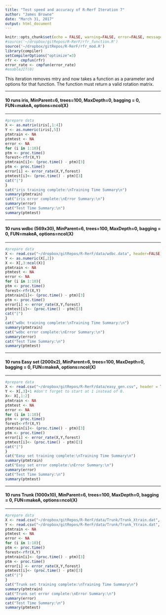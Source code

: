 ```yaml
---
title: "Test speed and accuracy of R-Rerf Iteration 7"
author: "James Browne"
date: "March 31, 2017"
output: html_document
---
```


```r
knitr::opts_chunk$set(echo = FALSE, warning=FALSE, error=FALSE, message=FALSE, cache = FALSE)
#source('~/dropbox/gitRepos/R-RerF/rfr_function.R')
source('~/dropbox/gitRepos/R-RerF/rfr_mod.R')
library(compiler)
setCompilerOptions("optimize"=3)
rfr <- cmpfun(rfr)
error_rate <- cmpfun(error_rate)
#enableJIT(0)
```
This iteration removes mtry and now takes a function as a parameter and options for that function.  The function must return a valid rotation matrix. 

**********************************************************************
#### 10 runs iris, MinParent=6, trees=100, MaxDepth=0, bagging = 0, FUN=makeA, options=ncol(X)
**********************************************************************
```r
#prepare data
X <- as.matrix(iris[,1:4])
Y <- as.numeric(iris[,5])
ptmtrain <- NA
ptmtest <- NA
error <- NA
for (i in 1:10){
ptm <- proc.time()
forest<-rfr(X,Y) 
ptmtrain[i]<- (proc.time() - ptm)[3]
ptm <- proc.time()
error[i] <- error_rate(X,Y,forest)
ptmtest[i]<- (proc.time() - ptm)[3]
cat("|")
}
cat("iris training complete:\nTraining Time Summary\n")
summary(ptmtrain)
cat("iris error complete:\nError Summary:\n")
summary(error)
cat("Test Time Summary:\n")
summary(ptmtest)
```

**********************************************************************
#### 10 runs wdbc (569x30), MinParent=6, trees=100, MaxDepth=0, bagging = 0, FUN=makeA, options=ncol(X)
**********************************************************************
```r
#prepare data
X <- read.csv("~/dropbox/gitRepos/R-RerF/data/wdbc.data", header=FALSE)
Y <- as.numeric(X[,2])
X <- X[,3:ncol(X)]
ptmtrain <- NA
ptmtest <- NA
error <- NA
for (i in 1:10){
ptm <- proc.time()
forest<-rfr(X,Y) 
ptmtrain[i]<- (proc.time() - ptm)[3]
ptm <- proc.time()
error[i] <- error_rate(X,Y,forest)
ptmtest[i]<- (proc.time() - ptm)[3]
cat("|")
}
cat("wdbc training complete:\nTraining Time Summary:\n")
summary(ptmtrain)
cat("wdbc error complete:\nError Summary:\n")
summary(error)
cat("Test Time Summary:\n")
summary(ptmtest)
```

**********************************************************************
#### 10 runs Easy set (2000x2), MinParent=6, trees=100, MaxDepth=0, bagging = 0, FUN=makeA, options=ncol(X)
**********************************************************************
```r
#prepare data
X <- read.csv("~/dropbox/gitRepos/R-RerF/data/easy_gen.csv", header = TRUE)
Y <- X[,3]+1 #don't forget to start at 1 instead of 0.
X<- X[,1:2]
ptmtrain <- NA
ptmtest <- NA
error <- NA
for (i in 1:10){
ptm <- proc.time()
forest<-rfr(X,Y) 
ptmtrain[i]<- (proc.time() - ptm)[3]
ptm <- proc.time()
error[i] <- error_rate(X,Y,forest)
ptmtest[i]<- (proc.time() - ptm)[3]
cat("|")
}
cat("Easy set training complete:\nTraining Time Summary\n")
summary(ptmtrain)
cat("Easy set error complete:\nError Summary:\n")
summary(error)
cat("Test Time Summary:\n")
summary(ptmtest)
```

**********************************************************************
#### 10 runs Trunk (1000x10), MinParent=6, trees=100, MaxDepth=0, bagging = 0, FUN=makeA, options=ncol(X)
**********************************************************************
```r
#prepare data
X <- read.csv("~/dropbox/gitRepos/R-RerF/data/Trunk/Trunk_Xtrain.dat", header = FALSE)
Y <- read.csv("~/dropbox/gitRepos/R-RerF/data/Trunk/Trunk_Ytrain.dat", header = FALSE)+1
ptmtrain <- NA
ptmtest <- NA
error <- NA
for (i in 1:10){
ptm <- proc.time()
forest<-rfr(X,Y) 
ptmtrain[i]<- (proc.time() - ptm)[3]
ptm <- proc.time()
error[i] <- error_rate(X,Y,forest)
ptmtest[i]<- (proc.time() - ptm)[3]
cat("|")
}
cat("Trunk set training complete:\nTraining Time Summary\n")
summary(ptmtrain)
cat("Trunk set error complete:\nError Summary:\n")
summary(error)
cat("Test Time Summary:\n")
summary(ptmtest)
```